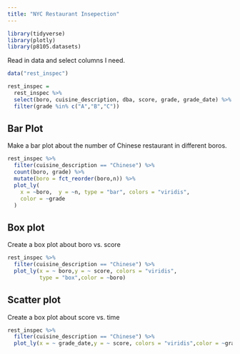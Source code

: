 ```yaml
---
title: "NYC Restaurant Insepection"
---
```


```r
library(tidyverse)
library(plotly)
library(p8105.datasets)
```

Read in data and select columns I need.

```r
data("rest_inspec")

rest_inspec = 
  rest_inspec %>% 
  select(boro, cuisine_description, dba, score, grade, grade_date) %>% 
  filter(grade %in% c("A","B","C"))
```

## Bar Plot

Make a bar plot about the number of Chinese restaurant in different boros.

```r
rest_inspec %>% 
  filter(cuisine_description == "Chinese") %>% 
  count(boro, grade) %>% 
  mutate(boro = fct_reorder(boro,n)) %>% 
  plot_ly(
    x = ~boro,  y = ~n, type = "bar", colors = "viridis",
    color = ~grade
  )
```

## Box plot

Create a box plot about boro vs. score

```r
rest_inspec %>% 
  filter(cuisine_description == "Chinese") %>% 
  plot_ly(x = ~ boro,y = ~ score, colors = "viridis", 
          type = "box",color = ~boro)
```

## Scatter plot

Create a box plot about score vs. time

```r
rest_inspec %>% 
  filter(cuisine_description == "Chinese") %>% 
  plot_ly(x = ~ grade_date,y = ~ score, colors = "viridis",color = ~grade, type = "scatter",alpha = 0.4)
```

